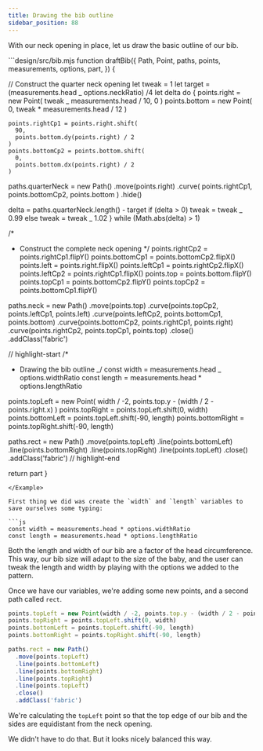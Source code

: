```yaml
---
title: Drawing the bib outline
sidebar_position: 88
---
```


With our neck opening in place, let us draw the basic outline of our bib.

<Example tutorial caption="Note how the neck opening is the same distance from the left, right, and top edge">
```design/src/bib.mjs
function draftBib({
  Path,
  Point,
  paths,
  points,
  measurements,
  options,
  part,
}) {

// Construct the quarter neck opening
let tweak = 1
let target = (measurements.head _ options.neckRatio) /4
let delta
do {
points.right = new Point(
tweak _ measurements.head / 10,
0
)
points.bottom = new Point(
0,
tweak \* measurements.head / 12
)

    points.rightCp1 = points.right.shift(
      90,
      points.bottom.dy(points.right) / 2
    )
    points.bottomCp2 = points.bottom.shift(
      0,
      points.bottom.dx(points.right) / 2
    )

paths.quarterNeck = new Path()
.move(points.right)
.curve(
points.rightCp1,
points.bottomCp2,
points.bottom
)
.hide()

delta = paths.quarterNeck.length() - target
if (delta > 0) tweak = tweak _ 0.99
else tweak = tweak _ 1.02
} while (Math.abs(delta) > 1)

/\*

- Construct the complete neck opening
  \*/
  points.rightCp2 = points.rightCp1.flipY()
  points.bottomCp1 = points.bottomCp2.flipX()
  points.left = points.right.flipX()
  points.leftCp1 = points.rightCp2.flipX()
  points.leftCp2 = points.rightCp1.flipX()
  points.top = points.bottom.flipY()
  points.topCp1 = points.bottomCp2.flipY()
  points.topCp2 = points.bottomCp1.flipY()

paths.neck = new Path()
.move(points.top)
.curve(points.topCp2, points.leftCp1, points.left)
.curve(points.leftCp2, points.bottomCp1, points.bottom)
.curve(points.bottomCp2, points.rightCp1, points.right)
.curve(points.rightCp2, points.topCp1, points.top)
.close()
.addClass('fabric')

// highlight-start
/\*

- Drawing the bib outline
  _/
  const width = measurements.head _ options.widthRatio
  const length = measurements.head \* options.lengthRatio

points.topLeft = new Point(
width / -2,
points.top.y - (width / 2 - points.right.x)
)
points.topRight = points.topLeft.shift(0, width)
points.bottomLeft = points.topLeft.shift(-90, length)
points.bottomRight = points.topRight.shift(-90, length)

paths.rect = new Path()
.move(points.topLeft)
.line(points.bottomLeft)
.line(points.bottomRight)
.line(points.topRight)
.line(points.topLeft)
.close()
.addClass('fabric')
// highlight-end

return part
}

````
</Example>

First thing we did was create the `width` and `length` variables to
save ourselves some typing:

```js
const width = measurements.head * options.widthRatio
const length = measurements.head * options.lengthRatio
````

Both the length and width of our bib are a factor of the head circumference.
This way, our bib size will adapt to the size of the baby, and the user can tweak
the length and width by playing with the options we added to the pattern.

Once we have our variables, we're adding some new points, and a second path called `rect`.

```js
points.topLeft = new Point(width / -2, points.top.y - (width / 2 - points.right.x))
points.topRight = points.topLeft.shift(0, width)
points.bottomLeft = points.topLeft.shift(-90, length)
points.bottomRight = points.topRight.shift(-90, length)

paths.rect = new Path()
  .move(points.topLeft)
  .line(points.bottomLeft)
  .line(points.bottomRight)
  .line(points.topRight)
  .line(points.topLeft)
  .close()
  .addClass('fabric')
```

We're calculating the `topLeft` point so that the top edge of our bib
and the sides are equidistant from the neck opening.

We didn't have to do that. But it looks nicely balanced this way.
